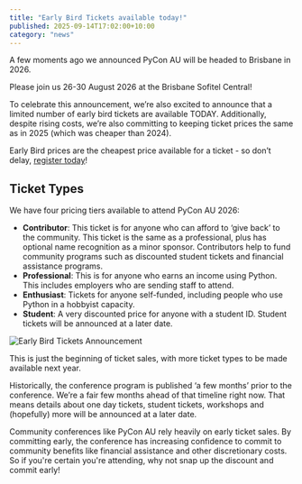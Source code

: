 ```yaml
---
title: "Early Bird Tickets available today!"
published: 2025-09-14T17:02:00+10:00
category: "news"
---
```



A few moments ago we announced PyCon AU will be headed to Brisbane in 2026.

Please join us 26-30 August 2026 at the Brisbane Sofitel Central!

To celebrate this announcement, we’re also excited to announce that a limited number of early bird tickets are available TODAY.  Additionally, despite rising costs, we’re also committing to keeping ticket prices the same as in 2025 (which was cheaper than 2024).

Early Bird prices are the cheapest price available for a ticket - so don’t delay, [register today](https://pretix.eu/pyconau/2026/)!

## Ticket Types

We have four pricing tiers available to attend PyCon AU 2026:
* **Contributor**: This ticket is for anyone who can afford to ‘give back’ to the community. This ticket is the same as a professional, plus has optional name recognition as a minor sponsor. Contributors help to fund community programs such as discounted student tickets and financial assistance programs.
* **Professional**: This is for anyone who earns an income using Python. This includes employers who are sending staff to attend.
* **Enthusiast**: Tickets for anyone self-funded, including people who use Python in a hobbyist capacity.
* **Student**: A very discounted price for anyone with a student ID. Student tickets will be announced at a later date.

![Early Bird Tickets Announcement](/files/2026_early_bird_announcement.png)

This is just the beginning of ticket sales, with more ticket types to be made available next year. 

Historically, the conference program is published ‘a few months’ prior to the conference. We’re a fair few months ahead of that timeline right now. That means details about one day tickets, student tickets, workshops and (hopefully) more will be announced at a later date.

Community conferences like PyCon AU rely heavily on early ticket sales. By committing early, the conference has increasing confidence to commit to community benefits like financial assistance and other discretionary costs. So if you're certain you're attending, why not snap up the discount and commit early!



<div class="flex flex-row w-full justify-center">

<RegisterButtonCTA class="text-center"/>

</div>